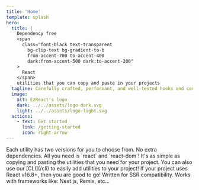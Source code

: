 ```yaml
---
title: 'Home'
template: splash
hero:
  title: |
    Dependency free
    <span
      class="font-black text-transparent
        bg-clip-text bg-gradient-to-b
        from-accent-700 to-accent-400
        dark:from-accent-500 dark:to-accent-200"
    >
      React
    </span>
    utilities that you can copy and paste in your projects
  tagline: Carefully crafted, performant, and well-tested hooks and components for faster and easier development of React applications!  
  image:
    alt: EzReact's logo
    dark: ../../assets/logo-dark.svg
    light: ../../assets/logo-light.svg
  actions:
    - text: Get started
      link: /getting-started
      icon: right-arrow
---
```



<CraftedFor />

<CardGrid stagger>
	<Card title="JavaScript or TypeScript" icon="pencil">
		Each utility has two versions for you to choose from.
	</Card>
	<Card title="Dependency free" icon="approve-check">
		No extra dependencies. All you need is `react` and `react-dom`!
	</Card>
	<Card title="Copy and Paste" icon="document">
		It's as simple as copying and pasting the utilities that you need for your project.
	</Card>
	<Card title="CLI" icon="information">
		You can also use our [CLI](/cli) to easily add utilities to your project!
	</Card>
	<Card title="Compatibility" icon="open-book">
		If your project uses React v16.8+, then you are good to go!
	</Card>
	<Card title="SSR" icon="rocket">
		Written for SSR compatibility. Works with frameworks like: Next.js, Remix, etc...
	</Card>
</CardGrid>


